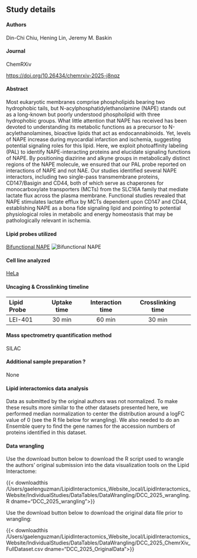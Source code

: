 
## Study details

#### Authors

Din-Chi Chiu, Hening Lin, Jeremy M. Baskin

#### Journal
ChemR&Chi;iv

<https://doi.org/10.26434/chemrxiv-2025-j8nqz>{target="_blank"}

#### Abstract
Most eukaryotic membranes comprise phospholipids bearing two hydrophobic tails, but N-acylphosphatidylethanolamine (NAPE) stands out as a long-known but poorly understood phospholipid with three hydrophobic groups. What little attention that NAPE has received has been devoted to understanding its metabolic functions as a precursor to N-acylethanolamines, bioactive lipids that act as endocannabinoids. Yet, levels of NAPE increase during myocardial infarction and ischemia, suggesting potential signaling roles for this lipid. Here, we exploit photoaffinity labeling (PAL) to identify NAPE-interacting proteins and elucidate signaling functions of NAPE. By positioning diazirine and alkyne groups in metabolically distinct regions of the NAPE molecule, we ensured that our PAL probe reported on interactions of NAPE and not NAE. Our studies identified several NAPE interactors, including two single-pass transmembrane proteins, CD147/Basigin and CD44, both of which serve as chaperones for monocarboxylate transporters (MCTs) from the SLC16A family that mediate lactate flux across the plasma membrane. Functional studies revealed that NAPE stimulates lactate efflux by MCTs dependent upon CD147 and CD44, establishing NAPE as a bona fide signaling lipid and pointing to potential physiological roles in metabolic and energy homeostasis that may be pathologically relevant in ischemia.

#### Lipid probes utilized

<a href="/LipidProbe/N-Acylphosphatidylethanolamine.qmd" class="hover-preview">Bifunctional NAPE</a>
<span class="hover-image">
  <img src="/LipidProbe/Structures/BF-NAPE.png" alt="Bifunctional NAPE" />
</span>

#### Cell line analyzed

[HeLa](https://www.atcc.org/products/ccl-2){target="_blank"} 

#### Uncaging & Crosslinking timeline

| Lipid Probe | Uptake time | Interaction time | Crosslinking time |
|:-------|:------:|:------:|:------:|:------:|
| LEI-401    | 30 min  | 60 min | 30 min  |

#### Mass spectrometry quantification method

SILAC


#### Additional sample preparation <span class="help-symbol" title="e.g. sub-cellular fractionation, depletion, etc.">?</span>

None 

#### Lipid interactomics data analysis

Data as submitted by the original authors was not normalized. To make these results more similar to the other datasets presented here, we performed median normalization to center the distribution around a logFC value of 0 (see the R file below for wrangling). We also needed to do an Ensemble query to find the gene names for the accession numbers of proteins identified in this dataset. 

#### Data wrangling
Use the download button below to download the R script used to wrangle the authors' original submission into the data visualization tools on the Lipid Interactome:

{{< downloadthis /Users/gaelenguzman/LipidInteractomics_Website_local/LipidInteractomics_Website/IndividualStudies/DataTables/DataWrangling/DCC_2025_wrangling.R dname="DCC_2025_wrangling">}}

Use the download button below to download the original data file prior to wrangling: 

{{< downloadthis /Users/gaelenguzman/LipidInteractomics_Website_local/LipidInteractomics_Website/IndividualStudies/DataTables/DataWrangling/DCC_2025_ChemrXiv_FullDataset.csv dname="DCC_2025_OriginalData">}}


